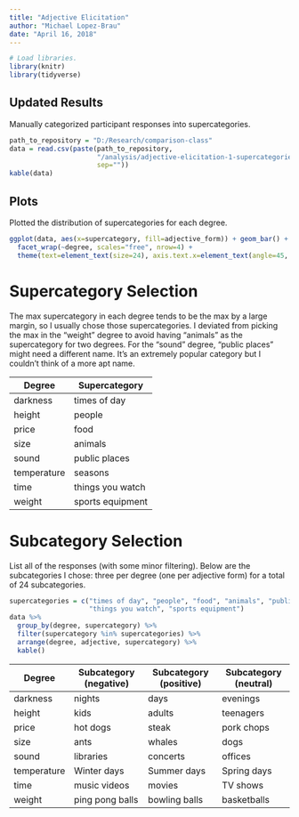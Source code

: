 ---
title: "Adjective Elicitation"
author: "Michael Lopez-Brau"
date: "April 16, 2018"
---

```{r echo=FALSE, message=FALSE, warning=FALSE}
# Load libraries.
library(knitr)
library(tidyverse)
```

## Updated Results

Manually categorized participant responses into supercategories.

```{r echo=FALSE}
path_to_repository = "D:/Research/comparison-class"
data = read.csv(paste(path_to_repository, 
                      "/analysis/adjective-elicitation-1-supercategories.csv",
                      sep=""))
kable(data)
```

## Plots

Plotted the distribution of supercategories for each degree.

```{r echo=FALSE, fig.height=36, fig.width=20}
ggplot(data, aes(x=supercategory, fill=adjective_form)) + geom_bar() + 
  facet_wrap(~degree, scales="free", nrow=4) + 
  theme(text=element_text(size=24), axis.text.x=element_text(angle=45, hjust=1.0, vjust=1.0))
```

# Supercategory Selection

The max supercategory in each degree tends to be the max by a large margin, so I usually chose those supercategories. I deviated from picking the max in the "weight" degree to avoid having "animals" as the supercategory for two degrees. For the "sound" degree, "public places" might need a different name. It's an extremely popular category but I couldn't think of a more apt name.

| Degree      | Supercategory    |
|-------------|------------------|
| darkness    | times of day     | 
| height      | people           |
| price       | food             |
| size        | animals          |
| sound       | public places    |
| temperature | seasons          |
| time        | things you watch |
| weight      | sports equipment |

# Subcategory Selection

List all of the responses (with some minor filtering). Below are the subcategories I chose: three per degree (one per adjective form) for a total of 24 subcategories.

```{r echo=FALSE, eval=FALSE}
supercategories = c("times of day", "people", "food", "animals", "public places", "seasons", 
                    "things you watch", "sports equipment")
data %>% 
  group_by(degree, supercategory) %>%
  filter(supercategory %in% supercategories) %>%
  arrange(degree, adjective, supercategory) %>%
  kable()
```

| Degree      | Subcategory (negative) | Subcategory (positive) | Subcategory (neutral) |
|-------------|------------------------|------------------------|-----------------------|
| darkness    | nights                 | days                   | evenings              |
| height      | kids                   | adults                 | teenagers             |
| price       | hot dogs               | steak                  | pork chops            |
| size        | ants                   | whales                 | dogs                  |
| sound       | libraries              | concerts               | offices               |
| temperature | Winter days            | Summer days            | Spring days           |
| time        | music videos           | movies                 | TV shows              |
| weight      | ping pong balls        | bowling balls          | basketballs           |
